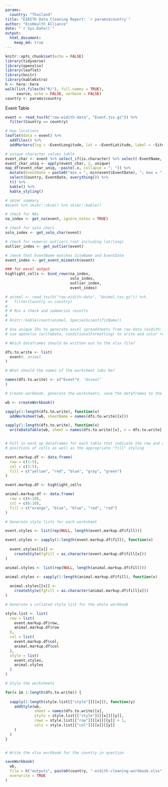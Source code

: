 ```yaml
---
params:
  country: "Thailand"
title: "EIDITH Data Cleaning Report: `r params$country`"
author: "EcoHealth Alliance"
date: "`r Sys.Date()`"
output:
  html_document:
    keep_md: true
---
```


```r

knitr::opts_chunk$set(echo = FALSE)
library(tidyverse)
library(openxlsx)
library(leaflet) 
library(knitr)
library(kableExtra)
h <- here::here
walk(list.files(h("R/"), full.names = TRUE),
     source, echo = FALSE, verbose = FALSE)
country <- params$country

```

Event Table
```r

event <- read_tsv(h("raw-eidith-data", "Event.tsv.gz")) %>%
  filter(Country == country)

# map locations
leaflet(data = event) %>%
  addTiles() %>%
  addMarkers(lng = ~EventLongitude, lat = ~EventLatitude, label = ~SiteName)

# unique character values table
event_char <- event %>% select_if(is.character) %>% select(-EventName, -SiteName)
event_char_uniq <- apply(event_char, 2, unique)
map_df(event_char_uniq, ~paste(.x, collapse = "; ")) %>%
  mutate(EventDate = paste0("min = ", min(event$EventDate), "; max = ", max(event$EventDate))) %>%
  select(Country, EventDate, everything()) %>%
  t() %>%
  kable() %>%
  kable_styling()

# skimr summary
#event %>% skimr::skim() %>% skimr::kable()

# check for NAs
na_index <- get_na(event, ignore_notes = TRUE)

# check for solo chars
solo_index <- get_solo_char(event)

# check for numeric outliers (not including lat/long)
outlier_index <- get_outlier(event)

# check that EventName matches SiteName and EventDate
event_index <- get_event_mismatch(event)

### for excel output
highlight_cells <- bind_rows(na_index,
                             solo_index, 
                             outlier_index,
                             event_index)

```

```r

# animal <- read_tsv(h("raw-eidith-data", "Animal.tsv.gz")) %>%
#   filter(Country == country)
# 
# # Run a check and summarize results
# 
# knitr::kable(count(animal, SpeciesScientificName))

```

```r

# Use unique IDs to generate excel spreadsheets from raw data (eidith::ed2_get()),
# use openxlsx (writeData, conditionalFormatting) to write and color rows of interest

```

```r


# Which dataframes should be written out to the xlsx file?

dfs.to.write <- list(
  event#, animal
)

# What should the names of the worksheet tabs be?

names(dfs.to.write) <- c("Event"#, "Animal"
)

# Create workbook, generate the worksheets, save the dataframes to the worksheets

wb <- createWorkbook()

sapply(1:length(dfs.to.write), function(x)
  addWorksheet(wb, sheetName = names(dfs.to.write)[x]))

sapply(1:length(dfs.to.write), function(x)
  writeDataTable(wb, sheet = names(dfs.to.write)[x], x = dfs.to.write[[x]]))


# Pull in mark up dataframes for each table that indicate the row and column
# positions of cells as well as the appropriate "fill" styling

event.markup.df <- data.frame(
  row = c(1:5),
  col = c(1:5),
  fill = c("yellow", "red", "blue", "gray", "green")
)

event.markup.df <- highlight_cells

animal.markup.df <- data.frame(
  row = c(6:10),
  col = c(6:10),
  fill = c("orange", "blue", "blue", "red", "red")
)

# Generate style lists for each worksheet

event.styles <- list(rep(NULL, length(event.markup.df$fill)))

event.styles <- sapply(1:length(event.markup.df$fill), function(x)
  
  event.styles[[x]] <- 
    createStyle(fgFill = as.character(event.markup.df$fill[x]))
)

animal.styles <- list(rep(NULL, length(animal.markup.df$fill)))

animal.styles <- sapply(1:length(animal.markup.df$fill), function(x)
  
  animal.styles[[x]] <- 
    createStyle(fgFill = as.character(animal.markup.df$fill[x]))
)

# Generate a collated style list for the whole workbook

style.list <- list(
  row = list(
    event.markup.df$row, 
    animal.markup.df$row
  ),
  col = list(
    event.markup.df$col, 
    animal.markup.df$col
  ),
  style = list(
    event.styles, 
    animal.styles
  )
)

# Style the worksheets

for(x in 1:length(dfs.to.write)) {
  
  sapply(1:length(style.list[["style"]][[x]]), function(y)
    addStyle(wb,
             sheet = names(dfs.to.write)[x],
             style = style.list[["style"]][[x]][[y]],
             rows = style.list[["row"]][[x]][[y]] + 1,
             cols = style.list[["col"]][[x]][[y]]
    )
  )
}


# Write the xlsx workbook for the country in question

saveWorkbook(
  wb,
  file = h("outputs", paste0(country, "-eidith-cleaning-workbook.xlsx")),
  overwrite = TRUE
)

```
